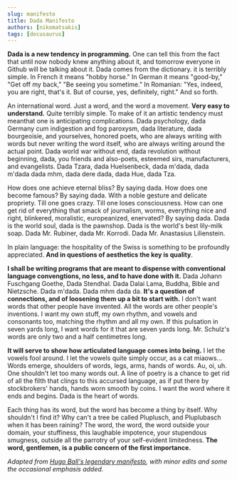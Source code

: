 ```yaml
---
slug: manifesto
title: Dada Manifesto
authors: [nikomatsakis]
tags: [docusaurus]
---
```


**Dada is a new tendency in programming.** One can tell this from the fact that until now nobody knew anything about it, and tomorrow everyone in Github will be talking about it. Dada comes from the dictionary. it is terribly simple. In French it means "hobby horse." In German it means "good-by," "Get off my back," "Be seeing you sometime." In Romanian: "Yes, indeed, you are right, that's it. But of course, yes, definitely, right." And so forth.

An international word. Just a word, and the word a movement. **Very easy to understand.** Quite terribly simple. To make of it an artistic tendency must meanthat one is anticipating complications. Dada psychology, dada Germany cum indigestion and fog paroxysm, dada literature, dada bourgeoisie, and yourselves, honored poets, who are always writing with words but never writing the word itself, who are always writing around the actual point. Dada world war without end, dada revolution without beginning, dada, you friends and also-poets, esteemed sirs, manufacturers, and evangelists. Dada Tzara, dada Huelsenbeck, dada m'dada, dada m'dada dada mhm, dada dere dada, dada Hue, dada Tza.

How does one achieve eternal bliss? By saying dada. How does one become famous? By saying dada. With a noble gesture and delicate propriety. Till one goes crazy. Till one loses consciousness. How can one get rid of everything that smack of journalism, worms, everything nice and right, blinkered, moralistic, europeanized, enervated? By saying dada. Dada is the world soul, dada is the pawnshop. Dada is the world's best lily-milk soap. Dada Mr. Rubiner, dada Mr. Korrodi. Dada Mr. Anastasius Lilienstein.

In plain language: the hospitality of the Swiss is something to be profoundly appreciated. **And in questions of aesthetics the key is quality**.

**I shall be writing programs that are meant to dispense with conventional language convengtions, no less, and to have done with it.** Dada Johann Fuschgang Goethe, Dada Stendhal. Dada Dalai Lama, Buddha, Bible and Nietzsche. Dada m'dada. Dada mhm dada da. **It's a question of connections, and of loosening them up a bit to start with.** I don't want words that other people have invented. All the words are other people's inventions. I want my own stuff, my own rhythm, and vowels and consonants too, matching the rhythm and all my own. If this pulsation in seven yards long, I want words for it that are seven yards long. Mr. Schulz's words are only two and a half centimetres long.

**It will serve to show how articulated language comes into being.** I let the vowels fool around. I let the vowels quite simply occur, as a cat miaows... Words emerge, shoulders of words, legs, arms, hands of words. Au, oi, uh. One shouldn't let too many words out. A line of poetry is a chance to get rid of all the filth that clings to this accursed language, as if put there by stockbrokers' hands, hands worn smooth by coins. I want the word where it ends and begins. Dada is the heart of words.

Each thing has its word, but the word has become a thing by itself. Why shouldn't I find it? Why can't a tree be called Pluplusch, and Pluplubasch when it has been raining? The word, the word, the word outside your domain, your stuffiness, this laughable impotence, your stupendous smugness, outside all the parrotry of your self-evident limitedness. **The word, gentlemen, is a public concern of the first importance.**

*Adapted from [Hugo Ball's legendary manifesto](https://www.wired.com/beyond-the-beyond/2016/07/hugo-balls-dada-manifesto-july-2016/), with minor edits and some the occasional emphasis added.*